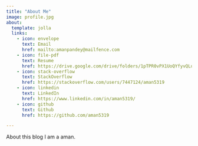 ```yaml
---
title: "About Me"
image: profile.jpg
about:
  template: jolla
  links:
    - icon: envelope
      text: Email
      href: mailto:amanpandey@mailfence.com
    - icon: file-pdf
      text: Resume
      href: https://drive.google.com/drive/folders/1pTPR0vPX1UoQYfyvQLu8Pn-Wc6hqrjGf?usp=sharing
    - icon: stack-overflow
      text: StackOverflow
      href: https://stackoverflow.com/users/7447124/aman5319
    - icon: linkedin
      text: LinkedIn
      href: https://www.linkedin.com/in/aman5319/
    - icon: github
      text: Github
      href: https://github.com/aman5319

---
```


About this blog I am a aman.

